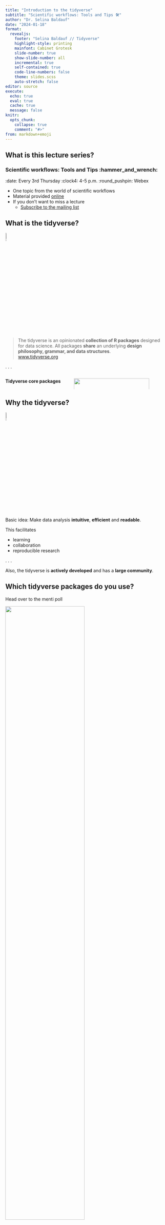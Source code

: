 ```yaml
---
title: "Introduction to the tidyverse"
subtitle: "Scientific workflows: Tools and Tips 🛠️"
author: "Dr. Selina Baldauf"
date: "2024-01-18"
format: 
  revealjs:
    footer: "Selina Baldauf // Tidyverse"
    highlight-style: printing
    mainfont: Cabinet Grotesk
    slide-number: true
    show-slide-number: all
    incremental: true
    self-contained: true
    code-line-numbers: false
    theme: slides.scss
    auto-stretch: false
editor: source
execute: 
  echo: true
  eval: true
  cache: true
  message: false
knitr: 
  opts_chunk: 
    collapse: true
    comment: "#>" 
from: markdown+emoji
---
```


## What is this lecture series?

### Scientific workflows: Tools and Tips :hammer_and_wrench:

::: nonincremental
:date: Every 3rd Thursday :clock4: 4-5 p.m. :round_pushpin: Webex

-   One topic from the world of scientific workflows
-   Material provided [online](https://selinazitrone.github.io/tools_and_tips/)
-   If you don't want to miss a lecture
    -   [Subscribe to the mailing list](https://lists.fu-berlin.de/listinfo/toolsAndTips)
:::

## What is the tidyverse?


![](images/2024_02_15_tidyverse/tidyverse.png){.top-right width="8%"}


> The tidyverse is an opinionated **collection of R packages** designed for data science. All packages **share** an underlying **design philosophy, grammar, and data structures**.  
[[www.tidyverse.org](https://www.tidyverse.org/)]{.text-small}

. . .

:::{.columns}

:::{.column width="40%"}

:::{.r-stack}

**Tidyverse core packages**

:::

:::

:::{.column width="60%"}

![](images/2024_02_15_tidyverse/core_packages2.png){width="90%"}

:::

:::

## Why the tidyverse?

![](images/2024_02_15_tidyverse/tidyverse.png){.top-right width="8%"}

Basic idea: Make data analysis **intuitive**, **efficient** and **readable**.

This facilitates

- learning
- collaboration
- reproducible research

. . .

Also, the tidyverse is **actively developed** and has a **large community**.

## Which tidyverse packages do you use?

Head over to the menti poll


![](images/2024_02_15_tidyverse/core_packages2.png){width="70%"}

## Today

![](images/2024_02_15_tidyverse/tidyverse.png){.top-right width="8%"}

Overview of 

- most important **packages and functions**
- underlying **principles** of the tidyverse
- how the tidyverse packages work together in a **data analysis workflow**

. . .

I can't show you everything. But the tidyverse has an **[excellent documentation](https://www.tidyverse.org/)** and **[cheatsheets](https://posit.co/resources/cheatsheets/)**.

## Getting the tidyverse

Install all tidyverse packages with 

```r
install.packages("tidyverse")
```

. . .

Load all core tidyverse packages with 

```r
#| message: true
library(tidyverse)
```

. . .

You can also load packages individually - But don't do both!

. . .

Non-core packages need to be loaded individually, e.g.

```r
library(readxl)
```

## Data analysis with the tidyverse

::: {.r-stack}
![](images/2024_02_15_tidyverse/workflow-1-import.png){.fragment}

![](images/2024_02_15_tidyverse/workflow-2-tidy.png){.fragment}

![](images/2024_02_15_tidyverse/workflow-3-transform.png){.fragment}

![](images/2024_02_15_tidyverse/workflow-4-visualize.png){.fragment}

![](images/2024_02_15_tidyverse/workflow-5-model.png){.fragment}

![](images/2024_02_15_tidyverse/workflow-6-tibble.png){.fragment}

![](images/2024_02_15_tidyverse/workflow-8-functional.png){.fragment}
:::

:::{.aside}

Image adapted from Wickham & Grolemund: [R for Data Science](https://r4ds.had.co.nz/introduction.html)

:::

## Tibbles: The overarching data structure

![](images/2024_02_15_tidyverse/tibble.png){.top-right width="8%"}

Tibbles are 

> a **modern reimagining of the data frame**. Tibbles are designed to be (as much as possible) **drop-in replacements** for data frames.
<br>[(Wickham, [Advanced R](https://adv-r.hadley.nz/vectors-chap.html#tibble))]{.text-small}

- Tibbles have the same basic properties as data frames

- Everything that you can do with data frames, you can do with tibbles

- Main advantage: Tibbles print much nicer to the console

. . .

Have a look at [this book chapter](https://adv-r.hadley.nz/vectors-chap.html#tibble) for a full list of the differences between data frames and tibbles and the advantages of using tibbles.

## Tibbles: The overarching data structure

![](images/2024_02_15_tidyverse/tibble.png){.top-right width="8%"}

- Tidyverse functions return tibbles automatically
- Create with `tibble` function (equivalent to `data.frame`)

. . .

:::{.columns}

:::{.column width="50%"}

**Creating a tibble**

```r
tibble(
  x = 1:26,
  y = letters,
  z = factor(LETTERS)
)
```

:::

:::{.column width="50%"}

**Creating a data frame**

```r
data.frame(
  x = 1:26,
  y = letters,
  z = factor(LETTERS)
)
```

:::

:::

## Import data with readr

![](images/2024_02_15_tidyverse/readr.png){.top-right width="8%"}

The most important functions are:

- `read_csv` to read **comma delimited** files
- `read_tsv` to read **tab delimited** files
- `read_delim` to read files with **any delimiter**

. . .

All `read_*` functions return a `tibble`.

## Import data with readr

![](images/2024_02_15_tidyverse/readr.png){.top-right width="8%"}

Example:  Read csv with temperature data from two arctic weather stations Foolik & Poolik [(Data modified from [`lterdatasampler`](https://lter.github.io/lterdatasampler/articles/arc_weather_vignette.html))]{.text-small}

```r
#| label: prepare-data
#| include: false
arc_weather <- lterdatasampler::arc_weather
# Cut the table to make less computationally demanding
arc_weather <- arc_weather[1:365, ] |> select(-daily_precip, -mean_windspeed)
arc_weather <- mutate(arc_weather, station = "Foolik")
arc_weather_poolik <- arc_weather |> mutate(station = "Poolik")
arc_weather <- bind_rows(arc_weather, arc_weather_poolik)

arc_weather <- arc_weather |> pivot_wider(names_from = station, values_from = c(mean_airtemp))

names(arc_weather) <- c("Date", "FoolikMeanTemp°C", "PoolikMeanTemp°C")
```

```r
#| label: readr-example
#| eval: false
arc_weather <- read_csv(file = "data/arc_weather.csv")
arc_weather
```

. . .

```r
#| label: show-arc-weather
#| echo: false
arc_weather
```

. . .

::: {.callout-tip}
## Use readr functions with `janitor::clean_names`

Get consistent and good-practice use column names. [Package documentation](https://sfirke.github.io/janitor/articles/janitor.html) {{< fa arrow-up-right-from-square >}} 

:::

## Import data with readr

![](images/2024_02_15_tidyverse/readr.png){.top-right width="8%"}

Example: Read csv with temperature data from two arctic weather stations Foolik & Poolik [(Data modified from [`lterdatasampler`](https://lter.github.io/lterdatasampler/articles/arc_weather_vignette.html))]{.text-small}

```r
#| label: janitor-example
#| eval: false
arc_weather <- read_csv(file = "data/arc_weather.csv")
arc_weather <- janitor::clean_names(arc_weather)
arc_weather
```

```r
#| label: show-janitor
#| echo: false
arc_weather <- janitor::clean_names(arc_weather)
arc_weather
```

::: {.callout-tip}
## Use readr functions with `janitor::clean_names`

Get consistent and good-practice use column names. [Package documentation](https://sfirke.github.io/janitor/articles/janitor.html) {{< fa arrow-up-right-from-square >}} 

:::

## Import data with readr

![](images/2024_02_15_tidyverse/readr.png){.top-right width="8%"}

- Advantages of readr functions
  - Faster than `read.table`/`read.csv`
  - Better defaults than base (e.g. guessing of data types)
  - Return tibbles

- Tidyverse packages for other data types:
  - `readxl` for Excel files
  - `haven` for SPSS, SAS, and Stata files
  - `rvest` for web scraping
  - ...

## Tidy data with tidyr

![](images/2024_02_15_tidyverse/tidyr.png){.top-right width="8%"}

## What is tidy data?

![Illustration from the [Openscapes](https://www.openscapes.org/) blog [*Tidy Data for reproducibility, efficiency, and collaboration*](https://www.openscapes.org/blog/2020/10/12/tidy-data/) by Julia Lowndes and Allison Horst](images/2024_02_15_tidyverse/tidydata_1.jpg){width=85%}

## What is tidy data?

Let's look at some examples

:::{.columns}

:::{.column width="40%"}

**Tidy**
```r
data.frame(id = 1:6,
  name = c("floof", "max", "cat", "donut", "merlin", "panda"),
  color = c("gray", "black", "orange", "gray", "black", "calico")) |>
  knitr::kable()
```

:::

:::{.column width="60%"}

:::{.fragment}

**Non-tidy**
```r
data.frame(floof = "gray",
  max = "black",
  cat = "orange",
  donut = "gray",
  merlin = "black",
  panda = "calico") |>
  knitr::kable()
```  

<br>
```r
data.frame(gray = c("floof", "donut"),
  black = c("max", "merlin"),
  orange = c("cat", ""),
  calico = c("panda", "")) |>
  knitr::kable()
```  

:::

:::

:::

. . .

Sometimes ***raw data*** is non-tidy because its structure is optimized for data entry or viewing rather than analysis.

## Why tidy data?

The main advantages of **tidy** data is that the `tidyverse` packages are built to work with it.

![Illustration from the [Openscapes](https://www.openscapes.org/) blog [*Tidy Data for reproducibility, efficiency, and collaboration*](https://www.openscapes.org/blog/2020/10/12/tidy-data/) by Julia Lowndes and Allison Horst](images/2024_02_15_tidyverse/tidydata_3.jpg){width=70%}

## Tidy data

Let's look at some examples

:::{.columns}

:::{.column width="40%"}

**Tidy**
```r
data.frame(id = 1:6,
  name = c("floof", "max", "cat", "donut", "merlin", "panda"),
  color = c("gray", "black", "orange", "gray", "black", "calico")) |>
  knitr::kable()
```

:::

:::{.column width="60%"}

:::{.fragment}

**Non-tidy**
```r
data.frame(floof = "gray",
  max = "black",
  cat = "orange",
  donut = "gray",
  merlin = "black",
  panda = "calico") |>
  knitr::kable()
```  

<br>

```r
data.frame(gray = c("floof", "donut"),
  black = c("max", "merlin"),
  orange = c("cat", ""),
  calico = c("panda", "")) |>
  knitr::kable()
```  

:::

:::

:::

. . .

<br>

Sometimes ***raw data*** is non-tidy because its structure is optimized for data entry or viewing rather than analysis.

## Why tidy data?

The main advantages of **tidy** data is that the `tidyverse` packages are built to work with it.


![Illustration from the [Openscapes](https://www.openscapes.org/) blog [*Tidy Data for reproducibility, efficiency, and collaboration*](https://www.openscapes.org/blog/2020/10/12/tidy-data/) by Julia Lowndes and Allison Horst](images/2024_02_15_tidyverse/tidydata_3.jpg){width=70%}

## Tidy data with tidyr

![](images/2024_02_15_tidyverse/tidyr.png){.top-right width="8%"}

- Tidying means reorganizing the data
  - Values do not change
- Most important functionality:
  - Pivoting: `pivot_longer` and `pivot_wider`
  - Splitting and combining columns: `separate_wider_delim/position/regex` and `unite`
  - Handle missing values: `drop_na`, `replace_na`, `complete`

## Tidy data with tidyr

![](images/2024_02_15_tidyverse/tidyr.png){.top-right width="8%"}

What is not tidy about our weather data?

```r
#| label: tidyr-example
arc_weather
```

- Each row has multiple observations
- Variables are split across multiple columns

## Tidy data with tidyr

![](images/2024_02_15_tidyverse/tidyr.png){.top-right width="8%"}

This can be solved with `pivot_longer`

```r
pivot_longer(arc_weather, 
             cols = c(foolik_mean_temp_c, poolik_mean_temp_c))
```
. . .

Or if you directly want nicer column names:

```r
arc_weather <- pivot_longer(arc_weather, 
             cols = c(foolik_mean_temp_c, poolik_mean_temp_c),
             names_to = "station",
             values_to = "mean_temp_c")
arc_weather
```

## Data transformation with dplyr

- Data cleaning, adding new columns, summarizing

- Depending on the data type in combination with
  - `stringr` for character columns
  - `lubridate` for date-time columns
  - `forcats` for factor columns

## Data cleaning
- `select`
- `filter`
- `arrange`

## Adding new columns

- `mutate`
  - combination with `case_when`

## Summarizing data

## The pipe operatur `%>%`/`|>`

## Visualize data with ggplot2

- Whole universe build around ggplot

## Purrr for functional programming


## Summary

Image of the whole workflow

## Summary

Tidyverse allows for **efficient**, **readable** and **intuitive** data analysis.

Here a comparison of base R and tidyverse code:

```r
#| label: base-r-vs-tidyverse
```


## Summary

Benefits of using the tidyverse:

- Unified ecosystem
- User-friendly syntax
- Efficient
- Active community and resources
- Universe around tidyverse

This leads to:

- reproducibility
- readability
- collaobration
  
## Next lecture

Semester break in March!

#### Topic t.b.a.

<br>

:date: 18th April :clock4: 4-5 p.m. :round_pushpin: Webex

:bell: [Subscribe to the mailing list](https://lists.fu-berlin.de/listinfo/toolsAndTips)

:e-mail: For topic suggestions and/or feedback [send me an email](mailto:selina.baldauf@fu-berlin.de)

## Thank you for your attention :)
Questions?<br><br><br><br>

## References

- [Tidyverse website](https://www.tidyverse.org/)
- [Cheatsheets](https://posit.co/resources/cheatsheets/)
- [R for Data Science](https://r4ds.had.co.nz/introduction.html) book: Learn data analysis with the tidyverse